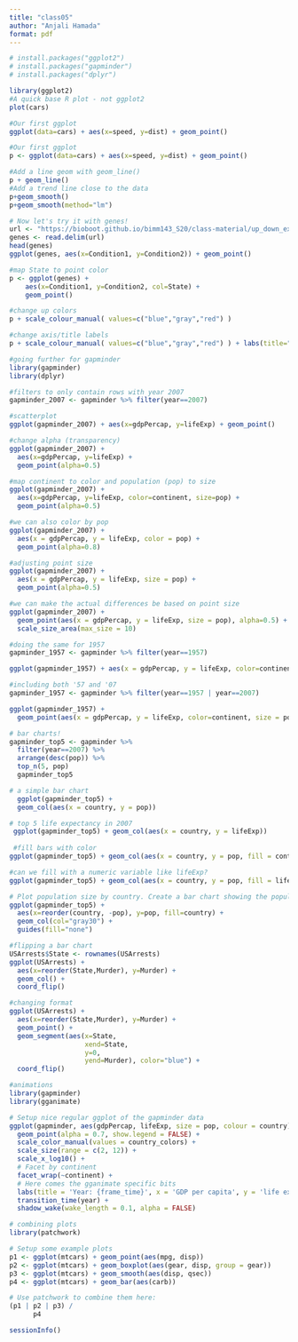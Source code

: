 ```yaml
---
title: "class05"
author: "Anjali Hamada"
format: pdf
---
```


```r
# install.packages("ggplot2")
# install.packages("gapminder")
# install.packages("dplyr")

library(ggplot2)
#A quick base R plot - not ggplot2
plot(cars)

#Our first ggplot
ggplot(data=cars) + aes(x=speed, y=dist) + geom_point()
```

```r
#Our first ggplot
p <- ggplot(data=cars) + aes(x=speed, y=dist) + geom_point()

#Add a line geom with geom_line()
p + geom_line()
#Add a trend line close to the data
p+geom_smooth()
p+geom_smooth(method="lm")
```

```r
# Now let's try it with genes!
url <- "https://bioboot.github.io/bimm143_S20/class-material/up_down_expression.txt"
genes <- read.delim(url)
head(genes)
ggplot(genes, aes(x=Condition1, y=Condition2)) + geom_point()

#map State to point color
p <- ggplot(genes) + 
    aes(x=Condition1, y=Condition2, col=State) +
    geom_point()

#change up colors
p + scale_colour_manual( values=c("blue","gray","red") )

#change axis/title labels
p + scale_colour_manual( values=c("blue","gray","red") ) + labs(title="Gene Expression Changes Upon Drug Treatment", x="Control (no drug)", y="Drug Treatment")
```

```r
#going further for gapminder
library(gapminder)
library(dplyr)

#filters to only contain rows with year 2007
gapminder_2007 <- gapminder %>% filter(year==2007)

#scatterplot
ggplot(gapminder_2007) + aes(x=gdpPercap, y=lifeExp) + geom_point()

#change alpha (transparency)
ggplot(gapminder_2007) +
  aes(x=gdpPercap, y=lifeExp) +
  geom_point(alpha=0.5)

#map continent to color and population (pop) to size
ggplot(gapminder_2007) +
  aes(x=gdpPercap, y=lifeExp, color=continent, size=pop) +
  geom_point(alpha=0.5)

#we can also color by pop
ggplot(gapminder_2007) + 
  aes(x = gdpPercap, y = lifeExp, color = pop) +
  geom_point(alpha=0.8)

#adjusting point size
ggplot(gapminder_2007) + 
  aes(x = gdpPercap, y = lifeExp, size = pop) +
  geom_point(alpha=0.5)

#we can make the actual differences be based on point size
ggplot(gapminder_2007) + 
  geom_point(aes(x = gdpPercap, y = lifeExp, size = pop), alpha=0.5) + 
  scale_size_area(max_size = 10)

#doing the same for 1957
gapminder_1957 <- gapminder %>% filter(year==1957)

ggplot(gapminder_1957) + aes(x = gdpPercap, y = lifeExp, color=continent, size = pop) + geom_point(alpha=0.7) + scale_size_area(max_size = 10) 

#including both '57 and '07
gapminder_1957 <- gapminder %>% filter(year==1957 | year==2007)

ggplot(gapminder_1957) + 
  geom_point(aes(x = gdpPercap, y = lifeExp, color=continent, size = pop), alpha=0.7) + scale_size_area(max_size = 10) + facet_wrap(~year)
```

```r
# bar charts!
gapminder_top5 <- gapminder %>% 
  filter(year==2007) %>% 
  arrange(desc(pop)) %>% 
  top_n(5, pop)
  gapminder_top5

# a simple bar chart
  ggplot(gapminder_top5) + 
  geom_col(aes(x = country, y = pop))

# top 5 life expectancy in 2007
 ggplot(gapminder_top5) + geom_col(aes(x = country, y = lifeExp))
 
 #fill bars with color
ggplot(gapminder_top5) + geom_col(aes(x = country, y = pop, fill = continent))

#can we fill with a numeric variable like lifeExp?
ggplot(gapminder_top5) + geom_col(aes(x = country, y = pop, fill = lifeExp))

# Plot population size by country. Create a bar chart showing the population (in millions) of the five biggest countries by population in 2007.
ggplot(gapminder_top5) +
  aes(x=reorder(country, -pop), y=pop, fill=country) +
  geom_col(col="gray30") +
  guides(fill="none")

#flipping a bar chart
USArrests$State <- rownames(USArrests)
ggplot(USArrests) +
  aes(x=reorder(State,Murder), y=Murder) +
  geom_col() +
  coord_flip()

#changing format
ggplot(USArrests) +
  aes(x=reorder(State,Murder), y=Murder) +
  geom_point() +
  geom_segment(aes(x=State, 
                   xend=State, 
                   y=0, 
                   yend=Murder), color="blue") +
  coord_flip()
```

```r
#animations
library(gapminder)
library(gganimate)

# Setup nice regular ggplot of the gapminder data
ggplot(gapminder, aes(gdpPercap, lifeExp, size = pop, colour = country)) +
  geom_point(alpha = 0.7, show.legend = FALSE) +
  scale_color_manual(values = country_colors) +
  scale_size(range = c(2, 12)) +
  scale_x_log10() +
  # Facet by continent
  facet_wrap(~continent) +
  # Here comes the gganimate specific bits
  labs(title = 'Year: {frame_time}', x = 'GDP per capita', y = 'life expectancy') +
  transition_time(year) +
  shadow_wake(wake_length = 0.1, alpha = FALSE)
```

```r
# combining plots
library(patchwork)

# Setup some example plots 
p1 <- ggplot(mtcars) + geom_point(aes(mpg, disp))
p2 <- ggplot(mtcars) + geom_boxplot(aes(gear, disp, group = gear))
p3 <- ggplot(mtcars) + geom_smooth(aes(disp, qsec))
p4 <- ggplot(mtcars) + geom_bar(aes(carb))

# Use patchwork to combine them here:
(p1 | p2 | p3) /
      p4
```

```r
sessionInfo()
```
